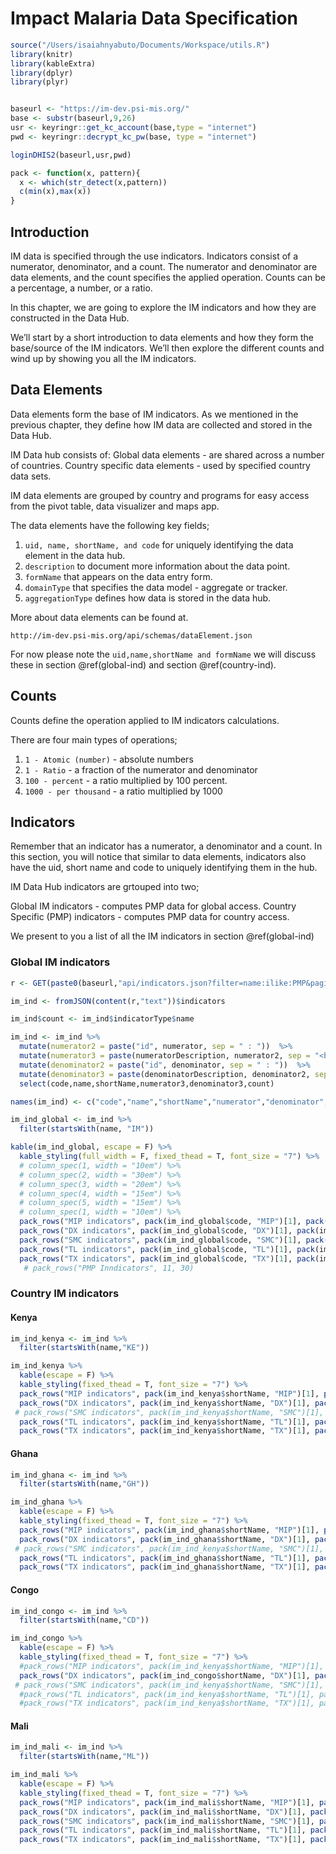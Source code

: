 # Impact Malaria Data Specification {#data}
<!-- SET UP -->
```r

source("/Users/isaiahnyabuto/Documents/Workspace/utils.R")
library(knitr)
library(kableExtra)
library(dplyr)
library(plyr)


baseurl <- "https://im-dev.psi-mis.org/"
base <- substr(baseurl,9,26)
usr <- keyringr::get_kc_account(base,type = "internet")
pwd <- keyringr::decrypt_kc_pw(base, type = "internet")

loginDHIS2(baseurl,usr,pwd)

pack <- function(x, pattern){
  x <- which(str_detect(x,pattern))
  c(min(x),max(x))
}

```

## Introduction 

IM data is specified through the use indicators. Indicators consist of a numerator, denominator, and a count. The numerator and denominator are data elements, and the count specifies the applied operation. Counts can be a percentage, a number, or a ratio. 

In this chapter, we are going to explore the IM indicators and how they are constructed in the Data Hub. 

We’ll start by a short introduction to data elements and how they form the base/source of the IM indicators. We’ll then explore the different counts and wind up by showing you all the IM indicators. 


## Data Elements

Data elements form the base of IM indicators. As we mentioned in the previous chapter, they define how IM data are collected and stored in the Data Hub. 

IM Data hub consists of:
Global data elements - are shared across a number of countries. 
Country specific data elements - used by specified country data sets. 

IM data elements are grouped by country and programs for easy access from the pivot table, data visualizer and maps app.

The data elements have the following key fields;

1. `uid, name, shortName, and code` for uniquely identifying the data element in the data hub. 
2. `description` to document more information about the data point.
3. `formName` that appears on the data entry form. 
4. `domainType` that specifies the data model - aggregate or tracker.
5. `aggregationType` defines how data is stored in the data hub.

More about data elements can be found at. 

`http://im-dev.psi-mis.org/api/schemas/dataElement.json`

For now please note the `uid,name,shortName and formName` we will discuss these in section \@ref(global-ind) and section \@ref(country-ind).

## Counts

Counts define the operation applied to IM indicators calculations.

There are four main types of operations;

1. `1 - Atomic (number)` - absolute numbers
2. `1 - Ratio` - a fraction of the numerator and denominator
3. `100 - percent` - a ratio multiplied by 100 percent.
4. `1000 - per thousand` - a ratio multiplied by 1000


## Indicators {#ind}

Remember that an indicator has a numerator, a denominator and a count. In this section, you will notice that similar to data elements, indicators also have the uid, short name and code to uniquely identifying them in the hub.

IM Data Hub indicators are grtouped into two; 

Global IM indicators - computes PMP data for global access.
Country Specific (PMP) indicators - computes PMP data for country access.

We present to you a list of all the IM indicators in section \@ref(global-ind)

### Global IM indicators {#global-ind}

```r

r <- GET(paste0(baseurl,"api/indicators.json?filter=name:ilike:PMP&paging=false&fields=name,shortName,code,numeratorDescription,numerator,denominatorDescription,denominator,indicatorType[name]"))

im_ind <- fromJSON(content(r,"text"))$indicators

im_ind$count <- im_ind$indicatorType$name

im_ind <- im_ind %>%
  mutate(numerator2 = paste("id", numerator, sep = " : "))  %>%
  mutate(numerator3 = paste(numeratorDescription, numerator2, sep = "<br/>")) %>%
  mutate(denominator2 = paste("id", denominator, sep = " : "))  %>%
  mutate(denominator3 = paste(denominatorDescription, denominator2, sep = "<br/>")) %>%
  select(code,name,shortName,numerator3,denominator3,count)

names(im_ind) <- c("code","name","shortName","numerator","denominator","count")

im_ind_global <- im_ind %>%
  filter(startsWith(name, "IM"))

kable(im_ind_global, escape = F) %>%
  kable_styling(full_width = F, fixed_thead = T, font_size = "7") %>%
  # column_spec(1, width = "10em") %>%
  # column_spec(2, width = "30em") %>%
  # column_spec(3, width = "20em") %>%
  # column_spec(4, width = "15em") %>%
  # column_spec(5, width = "15em") %>%
  # column_spec(1, width = "10em") %>%
  pack_rows("MIP indicators", pack(im_ind_global$code, "MIP")[1], pack(im_ind_global$code, "MIP")[2]) %>%
  pack_rows("DX indicators", pack(im_ind_global$code, "DX")[1], pack(im_ind_global$code, "DX")[2]) %>%
  pack_rows("SMC indicators", pack(im_ind_global$code, "SMC")[1], pack(im_ind_global$code, "SMC")[2]) %>%
  pack_rows("TL indicators", pack(im_ind_global$code, "TL")[1], pack(im_ind_global$code, "TL")[2]) %>%
  pack_rows("TX indicators", pack(im_ind_global$code, "TX")[1], pack(im_ind_global$code, "TX")[2])
   # pack_rows("PMP Inndicators", 11, 30)
```


### Country IM indicators {#country-ind}

#### Kenya

```r
im_ind_kenya <- im_ind %>%
  filter(startsWith(name,"KE"))

im_ind_kenya %>%
  kable(escape = F) %>%
  kable_styling(fixed_thead = T, font_size = "7") %>%
  pack_rows("MIP indicators", pack(im_ind_kenya$shortName, "MIP")[1], pack(im_ind_kenya$shortName, "MIP")[2])  %>%
  pack_rows("DX indicators", pack(im_ind_kenya$shortName, "DX")[1], pack(im_ind_kenya$shortName, "DX")[2]) %>%
 # pack_rows("SMC indicators", pack(im_ind_kenya$shortName, "SMC")[1], pack(im_ind_kenya$shortName, "SMC")[2]) %>%
  pack_rows("TL indicators", pack(im_ind_kenya$shortName, "TL")[1], pack(im_ind_kenya$shortName, "TL")[2]) %>%
  pack_rows("TX indicators", pack(im_ind_kenya$shortName, "TX")[1], pack(im_ind_kenya$shortName, "TX")[2])

```

#### Ghana

```r

im_ind_ghana <- im_ind %>%
  filter(startsWith(name,"GH"))

im_ind_ghana %>%
  kable(escape = F) %>%
  kable_styling(fixed_thead = T, font_size = "7") %>%
  pack_rows("MIP indicators", pack(im_ind_ghana$shortName, "MIP")[1], pack(im_ind_ghana$shortName, "MIP")[2])  %>%
  pack_rows("DX indicators", pack(im_ind_ghana$shortName, "DX")[1], pack(im_ind_ghana$shortName, "DX")[2]) %>%
 # pack_rows("SMC indicators", pack(im_ind_kenya$shortName, "SMC")[1], pack(im_ind_kenya$shortName, "SMC")[2]) %>%
  pack_rows("TL indicators", pack(im_ind_ghana$shortName, "TL")[1], pack(im_ind_ghana$shortName, "TL")[2]) %>%
  pack_rows("TX indicators", pack(im_ind_ghana$shortName, "TX")[1], pack(im_ind_ghana$shortName, "TX")[2])

```

#### Congo

```r
im_ind_congo <- im_ind %>%
  filter(startsWith(name,"CD"))

im_ind_congo %>%
  kable(escape = F) %>%
  kable_styling(fixed_thead = T, font_size = "7") %>%
  #pack_rows("MIP indicators", pack(im_ind_kenya$shortName, "MIP")[1], pack(im_ind_kenya$shortName, "MIP")[2])  %>%
  pack_rows("DX indicators", pack(im_ind_congo$shortName, "DX")[1], pack(im_ind_congo$shortName, "DX")[2]) #%>%
 # pack_rows("SMC indicators", pack(im_ind_kenya$shortName, "SMC")[1], pack(im_ind_kenya$shortName, "SMC")[2]) %>%
  #pack_rows("TL indicators", pack(im_ind_kenya$shortName, "TL")[1], pack(im_ind_kenya$shortName, "TL")[2]) %>%
  #pack_rows("TX indicators", pack(im_ind_kenya$shortName, "TX")[1], pack(im_ind_kenya$shortName, "TX")[2])

```

#### Mali

```r

im_ind_mali <- im_ind %>%
  filter(startsWith(name,"ML"))

im_ind_mali %>%
  kable(escape = F) %>%
  kable_styling(fixed_thead = T, font_size = "7") %>%
  pack_rows("MIP indicators", pack(im_ind_mali$shortName, "MIP")[1], pack(im_ind_mali$shortName, "MIP")[2])  %>%
  pack_rows("DX indicators", pack(im_ind_mali$shortName, "DX")[1], pack(im_ind_mali$shortName, "DX")[2]) %>%
  pack_rows("SMC indicators", pack(im_ind_mali$shortName, "SMC")[1], pack(im_ind_mali$shortName, "SMC")[2]) %>%
  pack_rows("TL indicators", pack(im_ind_mali$shortName, "TL")[1], pack(im_ind_mali$shortName, "TL")[2]) %>%
  pack_rows("TX indicators", pack(im_ind_mali$shortName, "TX")[1], pack(im_ind_mali$shortName, "TX")[2])

```
